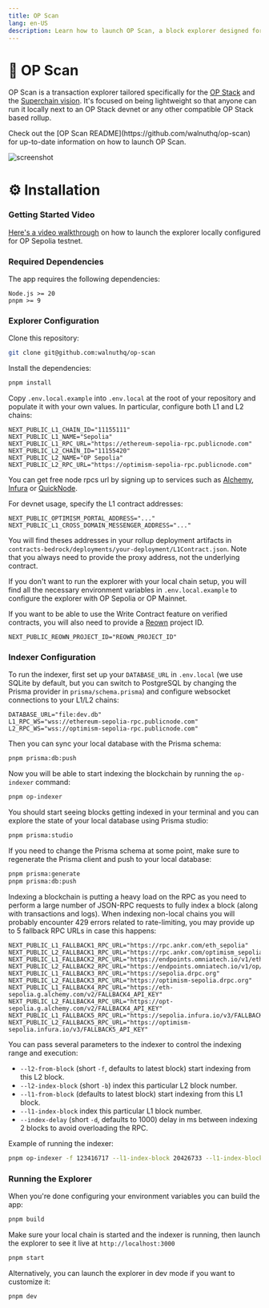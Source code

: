 ```yaml
---
title: OP Scan
lang: en-US
description: Learn how to launch OP Scan, a block explorer designed for your OP Stack chain
---
```



# 🔎 OP Scan

OP Scan is a transaction explorer tailored specifically for the [OP Stack](https://docs.optimism.io/builders/chain-operators/tutorials/create-l2-rollup) and the [Superchain vision](https://www.youtube.com/watch?v=O6vYNgrQ1LE). It's focused on being lightweight so that anyone can run it locally next to an OP Stack devnet or any other compatible OP Stack based rollup.

<Callout>
  Check out the [OP Scan README](https://github.com/walnuthq/op-scan) for
  up-to-date information on how to launch OP Scan.
</Callout>

![screenshot](https://raw.githubusercontent.com/walnuthq/op-scan/main/screenshot.png)

# ⚙️ Installation

### Getting Started Video

[Here's a video walkthrough](https://www.loom.com/share/3b79f0b25e44443eb16d296aba021764) on how to launch the explorer locally configured for OP Sepolia testnet.

### Required Dependencies

The app requires the following dependencies:

```
Node.js >= 20
pnpm >= 9
```

### Explorer Configuration

Clone this repository:

```sh
git clone git@github.com:walnuthq/op-scan
```

Install the dependencies:

```sh
pnpm install
```

Copy `.env.local.example` into `.env.local` at the root of your repository and populate it with your own values.
In particular, configure both L1 and L2 chains:

```
NEXT_PUBLIC_L1_CHAIN_ID="11155111"
NEXT_PUBLIC_L1_NAME="Sepolia"
NEXT_PUBLIC_L1_RPC_URL="https://ethereum-sepolia-rpc.publicnode.com"
NEXT_PUBLIC_L2_CHAIN_ID="11155420"
NEXT_PUBLIC_L2_NAME="OP Sepolia"
NEXT_PUBLIC_L2_RPC_URL="https://optimism-sepolia-rpc.publicnode.com"
```

You can get free node rpcs url by signing up to services such as [Alchemy](https://www.alchemy.com/), [Infura](https://www.infura.io/) or [QuickNode](https://www.quicknode.com/).

For devnet usage, specify the L1 contract addresses:

```
NEXT_PUBLIC_OPTIMISM_PORTAL_ADDRESS="..."
NEXT_PUBLIC_L1_CROSS_DOMAIN_MESSENGER_ADDRESS="..."
```

You will find theses addresses in your rollup deployment artifacts in `contracts-bedrock/deployments/your-deployment/L1Contract.json`.
Note that you always need to provide the proxy address, not the underlying contract.

If you don't want to run the explorer with your local chain setup, you will find all the necessary environment variables in `.env.local.example` to configure the explorer with OP Sepolia or OP Mainnet.

If you want to be able to use the Write Contract feature on verified contracts, you will also need to provide a [Reown](https://docs.reown.com/) project ID.

```
NEXT_PUBLIC_REOWN_PROJECT_ID="REOWN_PROJECT_ID"
```

### Indexer Configuration

To run the indexer, first set up your `DATABASE_URL` in `.env.local` (we use SQLite by default, but you can switch to PostgreSQL by changing the Prisma provider in `prisma/schema.prisma`) and configure websocket connections to your L1/L2 chains:

```
DATABASE_URL="file:dev.db"
L1_RPC_WS="wss://ethereum-sepolia-rpc.publicnode.com"
L2_RPC_WS="wss://optimism-sepolia-rpc.publicnode.com"
```

Then you can sync your local database with the Prisma schema:

```sh
pnpm prisma:db:push
```

Now you will be able to start indexing the blockchain by running the `op-indexer` command:

```sh
pnpm op-indexer
```

You should start seeing blocks getting indexed in your terminal and you can explore the state of your local database using Prisma studio:

```sh
pnpm prisma:studio
```

If you need to change the Prisma schema at some point, make sure to regenerate the Prisma client and push to your local database:

```sh
pnpm prisma:generate
pnpm prisma:db:push
```

Indexing a blockchain is putting a heavy load on the RPC as you need to perform a large number of JSON-RPC requests to fully index a block (along with transactions and logs).
When indexing non-local chains you will probably encounter 429 errors related to rate-limiting, you may provide up to 5 fallback RPC URLs in case this happens:

```
NEXT_PUBLIC_L1_FALLBACK1_RPC_URL="https://rpc.ankr.com/eth_sepolia"
NEXT_PUBLIC_L2_FALLBACK1_RPC_URL="https://rpc.ankr.com/optimism_sepolia"
NEXT_PUBLIC_L1_FALLBACK2_RPC_URL="https://endpoints.omniatech.io/v1/eth/sepolia/public"
NEXT_PUBLIC_L2_FALLBACK2_RPC_URL="https://endpoints.omniatech.io/v1/op/sepolia/public"
NEXT_PUBLIC_L1_FALLBACK3_RPC_URL="https://sepolia.drpc.org"
NEXT_PUBLIC_L2_FALLBACK3_RPC_URL="https://optimism-sepolia.drpc.org"
NEXT_PUBLIC_L1_FALLBACK4_RPC_URL="https://eth-sepolia.g.alchemy.com/v2/FALLBACK4_API_KEY"
NEXT_PUBLIC_L2_FALLBACK4_RPC_URL="https://opt-sepolia.g.alchemy.com/v2/FALLBACK4_API_KEY"
NEXT_PUBLIC_L1_FALLBACK5_RPC_URL="https://sepolia.infura.io/v3/FALLBACK5_API_KEY"
NEXT_PUBLIC_L2_FALLBACK5_RPC_URL="https://optimism-sepolia.infura.io/v3/FALLBACK5_API_KEY"
```

You can pass several parameters to the indexer to control the indexing range and execution:

- `--l2-from-block` (short `-f`, defaults to latest block) start indexing from this L2 block.
- `--l2-index-block` (short `-b`) index this particular L2 block number.
- `--l1-from-block` (defaults to latest block) start indexing from this L1 block.
- `--l1-index-block` index this particular L1 block number.
- `--index-delay` (short `-d`, defaults to 1000) delay in ms between indexing 2 blocks to avoid overloading the RPC.

Example of running the indexer:

```sh
pnpm op-indexer -f 123416717 --l1-index-block 20426733 --l1-index-block 20426726 -d 500
```

### Running the Explorer

When you're done configuring your environment variables you can build the app:

```sh
pnpm build
```

Make sure your local chain is started and the indexer is running, then launch the explorer to see it live at `http://localhost:3000`

```sh
pnpm start
```

Alternatively, you can launch the explorer in dev mode if you want to customize it:

```sh
pnpm dev
```
